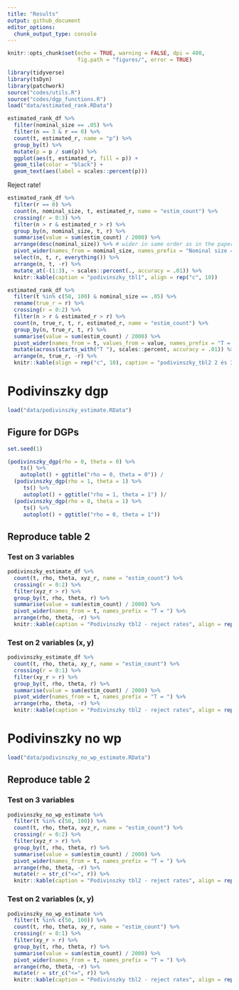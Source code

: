 ```yaml
---
title: "Results"
output: github_document
editor_options: 
  chunk_output_type: console
---
```


```r
knitr::opts_chunk$set(echo = TRUE, warning = FALSE, dpi = 400, 
                      fig.path = "figures/", error = TRUE)
```

```r
library(tidyverse)
library(tsDyn)
library(patchwork)
source("codes/utils.R")
source("codes/dgp_functions.R")
load("data/estimated_rank.RData")
```

```r
estimated_rank_df %>% 
  filter(nominal_size == .05) %>% 
  filter(n == 3 & r == 0) %>% 
  count(t, estimated_r, name = "p") %>% 
  group_by(t) %>% 
  mutate(p = p / sum(p)) %>% 
  ggplot(aes(t, estimated_r, fill = p)) + 
  geom_tile(color = "black") + 
  geom_text(aes(label = scales::percent(p)))
```

Reject rate!

```r
estimated_rank_df %>% 
  filter(r == 0) %>% 
  count(n, nominal_size, t, estimated_r, name = "estim_count") %>% 
  crossing(r = 0:3) %>% 
  filter(n > r & estimated_r > r) %>% 
  group_by(n, nominal_size, t, r) %>% 
  summarise(value = sum(estim_count) / 2000) %>% 
  arrange(desc(nominal_size)) %>% # wider in same order as in the paper
  pivot_wider(names_from = nominal_size, names_prefix = "Nominal size = ", values_fill = 0) %>% 
  select(n, t, r, everything()) %>% 
  arrange(n, t, -r) %>% 
  mutate_at(-(1:3), ~ scales::percent(., accuracy = .01)) %>% 
  knitr::kable(caption = "podivinszky_tbl1", align = rep("c", 10))
```

```r
estimated_rank_df %>% 
  filter(t %in% c(50, 100) & nominal_size == .05) %>%
  rename(true_r = r) %>% 
  crossing(r = 0:2) %>% 
  filter(n > r & estimated_r > r) %>% 
  count(n, true_r, t, r, estimated_r, name = "estim_count") %>% 
  group_by(n, true_r, t, r) %>% 
  summarise(value = sum(estim_count) / 2000) %>% 
  pivot_wider(names_from = t, values_from = value, names_prefix = "T = ", values_fill = 0) %>% 
  mutate(across(starts_with("T "), scales::percent, accuracy = .01)) %>% 
  arrange(n, true_r, -r) %>% 
  knitr::kable(align = rep("c", 10), caption = "podivinszky_tbl2 2 és 3 idősoron futók csak")

```

# Podivinszky dgp

```r
load("data/podivinszky_estimate.RData")
```

## Figure for DGPs

```r
set.seed(1)

(podivinszky_dgp(rho = 0, theta = 0) %>% 
    ts() %>% 
    autoplot() + ggtitle("rho = 0, theta = 0")) /
  (podivinszky_dgp(rho = 1, theta = 1) %>% 
     ts() %>% 
     autoplot() + ggtitle("rho = 1, theta = 1") )/
  (podivinszky_dgp(rho = 0, theta = 1) %>% 
     ts() %>% 
     autoplot() + ggtitle("rho = 0, theta = 1"))
```



## Reproduce table 2

### Test on 3 variables

```r
podivinszky_estimate_df %>% 
  count(t, rho, theta, xyz_r, name = "estim_count") %>% 
  crossing(r = 0:2) %>% 
  filter(xyz_r > r) %>% 
  group_by(t, rho, theta, r) %>% 
  summarise(value = sum(estim_count) / 2000) %>% 
  pivot_wider(names_from = t, names_prefix = "T = ") %>% 
  arrange(rho, theta, -r) %>% 
  knitr::kable(caption = "Podivinszky tbl2 - reject rates", align = rep("c", 6))

```

### Test on 2 variables (x, y)

```r
podivinszky_estimate_df %>% 
  count(t, rho, theta, xy_r, name = "estim_count") %>% 
  crossing(r = 0:1) %>% 
  filter(xy_r > r) %>% 
  group_by(t, rho, theta, r) %>% 
  summarise(value = sum(estim_count) / 2000) %>% 
  pivot_wider(names_from = t, names_prefix = "T = ") %>% 
  arrange(rho, theta, -r) %>% 
  knitr::kable(caption = "Podivinszky tbl2 - reject rates", align = rep("c", 6))
```

# Podivinszky no wp

```r
load("data/podivinszky_no_wp_estimate.RData")
```


## Reproduce table 2

### Test on 3 variables

```r
podivinszky_no_wp_estimate %>% 
  filter(t %in% c(50, 100)) %>% 
  count(t, rho, theta, xyz_r, name = "estim_count") %>% 
  crossing(r = 0:2) %>% 
  filter(xyz_r > r) %>% 
  group_by(t, rho, theta, r) %>% 
  summarise(value = sum(estim_count) / 2000) %>% 
  pivot_wider(names_from = t, names_prefix = "T = ") %>% 
  arrange(rho, theta, -r) %>% 
  mutate(r = str_c("<=", r)) %>% 
  knitr::kable(caption = "Podivinszky tbl2 - reject rates", align = rep("c", 6))

```

### Test on 2 variables (x, y)

```r
podivinszky_no_wp_estimate %>% 
  filter(t %in% c(50, 100)) %>% 
  count(t, rho, theta, xy_r, name = "estim_count") %>% 
  crossing(r = 0:1) %>% 
  filter(xy_r > r) %>% 
  group_by(t, rho, theta, r) %>% 
  summarise(value = sum(estim_count) / 2000) %>% 
  pivot_wider(names_from = t, names_prefix = "T = ") %>% 
  arrange(rho, theta, -r) %>% 
  mutate(r = str_c("<=", r)) %>% 
  knitr::kable(caption = "Podivinszky tbl2 - reject rates", align = rep("c", 6))
```

